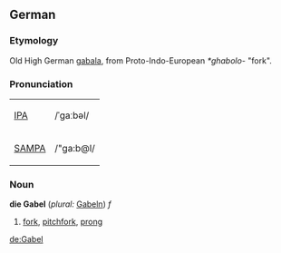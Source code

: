 ==German==
===Etymology===
Old High German [[gabala]], from Proto-Indo-European ''*ghabolo-'' "fork".

===Pronunciation===
{| border=1 cellpadding=5
| [[w:IPA|IPA]] || /ˈɡaːbəl/
|-
| [[w:SAMPA|SAMPA]] || /"ga:b@l/ 
|}

===Noun===
'''die Gabel''' (''plural:'' [[Gabeln]]) ''f''
# [[fork]], [[pitchfork]], [[prong]]

[[de:Gabel]]